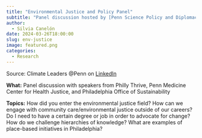 ```yaml
---
title: "Environmental Justice and Policy Panel"
subtitle: "Panel discussion hosted by [Penn Science Policy and Diplomacy Group](https://www.pspdg.com) & [Climate Leaders @Penn](https://www.climateleadersatpenn.com/)"
author: 
  - Silvia Canelón
date: 2024-03-26T18:00:00
slug: env-justice
image: featured.png
categories:
  - Research
---
```


Source: Climate Leaders @Penn on [LinkedIn](https://www.linkedin.com/posts/climate-leaders-penn_environmental-justice-and-policy-panel-activity-7176237910923325440-SspR?utm_source=share&utm_medium=member_desktop)

**What:** Panel discussion with speakers from Philly Thrive, Penn Medicine Center for Health Justice, and Philadelphia Office of Sustainability

**Topics:** How did you enter the environmental justice field? How can we engage with community care/environmental justice outside of our careers? Do I need to have a certain degree or job in order to advocate for change? How do we challenge hierarchies of knowledge? What are examples of place-based initiatives in Philadelphia?

